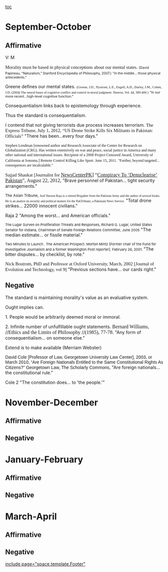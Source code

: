 [[toc]]
=September-October= 
==Affirmative== 

V: M


<span style="font-family: Georgia,serif; font-size: 11pt;">Morality must be based in physical conceptions about our mental states.</span>
<span style="font-size: 10.5px;">(David Papineau, “Naturalism,” Stanford Encyclopedia of Philosophy, 2007.)</span>
<span style="font-size: 10.5px;">"In the middle... those physical antecedents."</span>

Greene defines our mental states.
<span style="font-family: Georgia,serif; font-size: 10.5px;">(Greene, J.D., Nystrom, L.E., Engell, A.D., Darley, J.M., Cohen, J.D. (2004) The neural bases of cognitive conflict and control in moral judgment. Neuron, Vol. 44, 389-400.)</span>
<span style="font-size: 10.5px;">"In our more recent...high-level cognitive function."</span>

Consequentialism links back to epistemology through experience.

Thus the standard is consequentialism.

I contend that not giving terrorists due process increases terrorism.
<span style="font-family: Georgia,serif; font-size: 11pt;">The Express Tribune, July 1, 2012, “US Drone Strike Kills Six Militants in Pakistan: Officials” </span>
"There has been...every four days."

<span style="font-family: Georgia,serif; font-size: 9pt;">Stephen Lendman [renowned author and Research Associate of the Center for Research on Globalization (CRG). Has written extensively on war and peace, social justice in America and many other national and international issues. Recipient of a 2008 Project Censored Award, University of California at Sonoma.] Remote Control Killing Like Sport. June 15, 2011.</span>
<span style="font-family: Georgia,serif; font-size: 9pt;">"Further, beyond targeted... consequences are incalculable."</span>


<span style="font-family: Georgia,serif; font-size: 11pt;">Sajjad Shaukat [Journalist for </span><span style="font-family: 'Times New Roman',serif; font-size: 12pt;">[[@http://www.newscenterpk.com/conspiracy-to-denuclearise-pakistan/|NewsCenterPK]]] “[[@http://www.newscenterpk.com/conspiracy-to-denuclearise-pakistan/|Conspiracy To ‘Denuclearise’ Pakistan]]”, August 22, 2012, </span>
"Brave personnel of Pakistan... tight security arrangements."

<span style="font-size: 9pt;">The Asian Tribune, </span><span style="font-family: Georgia,serif; font-size: 7.5pt;">Asif Haroon Raja is a retired Brigadier from the Pakistan Army and the author of several books. He is an analyst on security and political matters for the PakTribune, a Pakistani News Service.</span>
"Total drone strikes... 22000 innocent civilians."

Raja 2
"Among the worst... and American officials."

<span style="font-size: 11px;">The Lugar Surven on Proliferation Threats and Responses, Richard G. Lugar, United States Senator for Indiana, Chairnman of Senate Foreign Relations Committee, June 2005</span>
"The median estimate... or fissile material."

<span style="font-size: 11px;">Two Minutes to Launch . The American Prospect. Morton Mintz [Former chair of the Fund for Investigative Journalism and a former Washington Post reporter]. February 26, 2001.
</span>
"The bitter disputes... by checklist, by rote."

<span style="font-family: Georgia,serif; font-size: 11pt;">Nick Bostrom, PhD and Professor at Oxford University, March, 2002 [Journal of Evolution and Technology, vol 9]</span>
"Previous sections have... our cards right."


==Negative== 

The standard is maintaining morality's value as an evaluative system.

Ought implies can.

1. People would be arbitrarily deemed moral or immoral.

2. Infinite number of unfulfillable ought statements.
<span style="font-family: Cambria,serif; font-size: 12pt;">Bernard Williams, </span>//<span style="font-family: Cambria-Italic; font-size: 12pt;">Ethics and the Limits of Philosophy </span>//<span style="font-family: Cambria,serif; font-size: 12pt;">(1985), 77‐78.</span>
"Any form of consequentialism... on someone else."

Extend is to make available (Merriam Webster)

<span style="background-color: #fefefe; font-family: Arial,sans-serif; font-size: 10.5pt;">David Cole [Professor of Law, Georgetown University Law Center], 2003, or March 2010, “Are Foreign Nationals Entitled to the Same Constitutional Rights As Citizens?” Georgetown Law, The Scholarly Commons, </span>
"Are foreign nationals... the constitutional rule."

Cole 2
"The constitution does... to 'the people.'"

=November-December= 
==Affirmative== 
==Negative== 

=January-February= 
==Affirmative== 
==Negative== 

=March-April= 
==Affirmative== 
==Negative== 

[[include page="space.template.Footer"]]